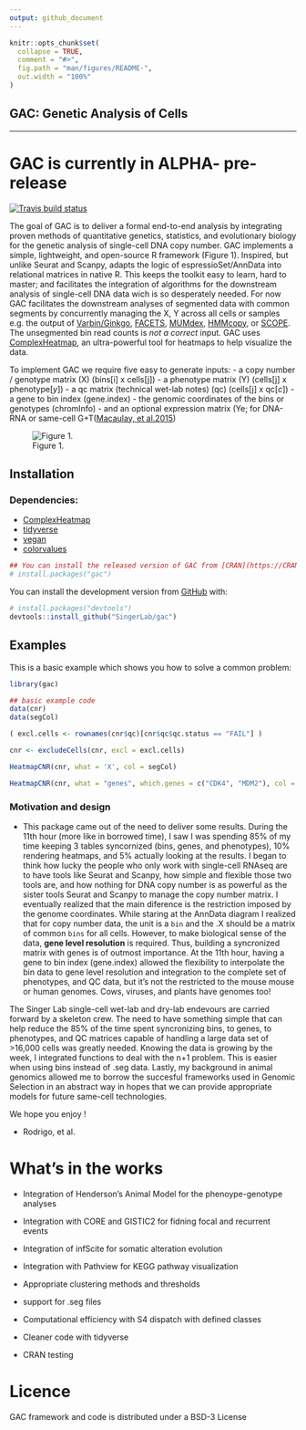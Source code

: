 ```yaml
---
output: github_document
---
```


<!-- README.md is generated from README.Rmd. Please edit that file -->

```r
knitr::opts_chunk$set(
  collapse = TRUE,
  comment = "#>",
  fig.path = "man/figures/README-",
  out.width = "100%"
)
```

GAC: Genetic Analysis of Cells
---
***

# GAC is currently in ALPHA- pre-release


<!-- badges: start -->
[![Travis build status](https://travis-ci.com/SingerLab/gac.svg?branch=master)](https://travis-ci.com/SingerLab/gac)
<!-- badges: end -->

The goal of GAC is to deliver a formal end-to-end analysis by integrating proven methods of quantitative genetics, statistics, and evolutionary biology for the genetic analysis of single-cell DNA copy number.  GAC implements a simple, lightweight, and open-source R framework (Figure 1).  Inspired, but unlike Seurat and Scanpy, adapts the logic of espressioSet/AnnData into relational matrices in native R.  This keeps the toolkit easy to learn, hard to master; and facilitates the integration of algorithms for the downstream analysis of single-cell DNA data wich is so desperately needed.  For now GAC facilitates the downstream analyses of segmented data with common segments by concurrently managing the X, Y across all cells or samples e.g. the output of [Varbin/Ginkgo](https://github.com/robertaboukhalil/ginkgo), [FACETS](https://github.com/mskcc/facets), [MUMdex](http://mumdex.com), [HMMcopy](https://bioconductor.org/packages/release/bioc/html/HMMcopy.html), or [SCOPE](https://github.com/rujinwang/SCOPE).  The unsegmented bin read counts is _not a correct_ input.  GAC uses [ComplexHeatmap](https://jokergoo.github.io/ComplexHeatmap-reference/book/), an ultra-powerful tool for heatmaps to help visualize the data.

To implement GAC we require five easy to generate inputs:
 - a copy number / genotype matrix (X) (bins[i] x cells[j])
 - a phenotype matrix (Y) (cells[j] x phenotype[_y_])
 - a qc matrix (technical wet-lab notes) (qc) (cells[j] x qc[_c_])
 - a gene to bin index (gene.index)
 - the genomic coordinates of the bins or genotypes (chromInfo)
 - and an optional expression matrix (Ye; for DNA-RNA or same-cell G+T([Macaulay, et al.2015](https://dx.doi.org/10.1038/nmeth.3370))


![Figure 1.](figures/CNR.png)


## Installation

### Dependencies:
 - [ComplexHeatmap](https://jokergoo.github.io/ComplexHeatmap-reference/book/)
 - [tidyverse](https://www.tidyverse.org)
 - [vegan](https://github.com/vegandevs/vegan)
 - [colorvalues](https://symbolixau.github.io/colourvalues/)
 


```r
## You can install the released version of GAC from [CRAN](https://CRAN.R-project.org) with:
# install.packages("gac")
```

You can install the development version from [GitHub](https://github.com/) with:

```r
# install.packages("devtools")
devtools::install_github("SingerLab/gac")
```


## Examples
This is a basic example which shows you how to solve a common problem:

```r
library(gac)

## basic example code
data(cnr)
data(segCol)

( excl.cells <- rownames(cnr$qc)[cnr$qc$qc.status == "FAIL"] )

cnr <- excludeCells(cnr, excl = excl.cells)

HeatmapCNR(cnr, what = 'X', col = segCol)

HeatmapCNR(cnr, what = "genes", which.genes = c("CDK4", "MDM2"), col = segCol)

```


### Motivation and design
* This package came out of the need to deliver some results.  During the 11th hour (more like in borrowed time), I saw I was spending 85% of my time keeping 3 tables syncornized (bins, genes, and phenotypes), 10% rendering heatmaps, and 5% actually looking at the results.  I began to think how lucky the people who only work with single-cell RNAseq are to have tools like Seurat and Scanpy, how simple and flexible those two tools are, and how nothing for DNA copy number is as powerful as the sister tools Seurat and Scanpy to manage the copy number matrix.  I eventually realized that the main diference is the restriction imposed by the genome coordinates.  While staring at the AnnData diagram I realized that for copy number data, the unit is a `bin` and the .X should be a matrix of common `bins` for all cells.  However, to make biological sense of the data, **gene level resolution** is required.  Thus, building a syncronized matrix with genes is of outmost importance.  At the 11th hour, having a gene to bin index (gene.index) allowed the flexibility to interpolate the bin data to gene level resolution and integration to the complete set of phenotypes, and QC data, but it's not the restricted to the mouse mouse or human genomes.  Cows, viruses, and plants have genomes too!

The Singer Lab single-cell wet-lab and dry-lab endevours are carried forward by a skeleton crew.  The need to have something simple that can help reduce the 85% of the time spent syncronizing bins, to genes, to phenotypes, and QC matrices capable of handling a large data set of >16,000 cells was greatly needed.  Knowing the data is growing by the week, I integrated functions to deal with the n+1 problem.  This is easier when using bins instead of .seg data.  Lastly, my background in animal genomics allowed me to borrow the succesful frameworks used in Genomic Selection in an abstract way in hopes that we can provide appropriate models for future same-cell technologies.

We hope you enjoy !

- Rodrigo, et al.



# What's in the works


* Integration of Henderson's Animal Model for the phenoype-genotype analyses

* Integration with CORE and GISTIC2 for fidning focal and recurrent events

* Integration of infScite for somatic alteration evolution

* Integration with Pathview for KEGG pathway visualization

* Appropriate clustering methods and thresholds

* support for .seg files

* Computational efficiency with S4 dispatch with defined classes

* Cleaner code with tidyverse

* CRAN testing


# Licence
GAC framework and code is distributed under a BSD-3 License



